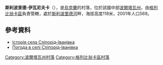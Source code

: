 {{coord|50|12|33|N|32|22|57|E|scale:100000_region:UA|display=title}}

'''斯利波里德-伊瓦尼夫卡'''（{{lang-uk|Сліпорід-Іванівка}}），是[[烏克蘭|烏克蘭]]的村落，位於該國中部[[波爾塔瓦州|波爾塔瓦州]]，由[[格列比翁卡區|格列比翁卡區]]負責管轄，處於[[斯利波里德河|斯利波里德河]]畔，海拔高度118米，2001年人口569。

==參考資料==
* [http://grebenka.com/index/0-79 Історія села Сліпорід-Іванівка]
* [http://weather.in.ua/ua/poltavskaja/24098 Погода в селі Сліпорід-Іванівка] {{Wayback|url=http://weather.in.ua/ua/poltavskaja/24098 |date=20200812074643 }}

{{DEFAULTSORT:Сліпорід-Іванівка}}
[[Category:波爾塔瓦州村落|Category:波爾塔瓦州村落]]
[[Category:格列比翁卡區村落|Category:格列比翁卡區村落]]


{{Poltava-geo-stub}}